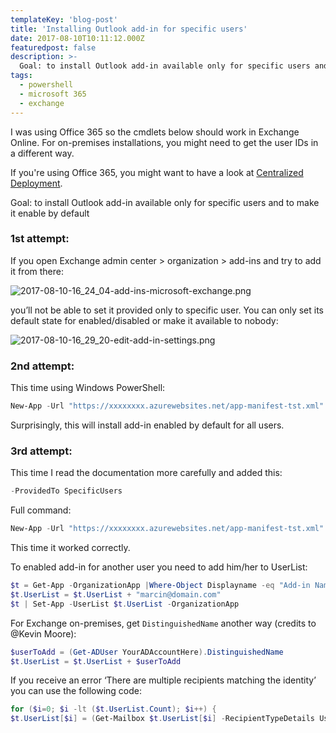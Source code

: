 ```yaml
---
templateKey: 'blog-post'
title: 'Installing Outlook add-in for specific users'
date: 2017-08-10T10:11:12.000Z
featuredpost: false
description: >-
  Goal: to install Outlook add-in available only for specific users and to make it enable by default
tags:
  - powershell
  - microsoft 365
  - exchange
---
```


<Note>

I was using Office 365 so the cmdlets below should work in Exchange Online. For on-premises installations, you might need to get the user IDs in a different way.

If you're using Office 365, you might want to have a look at [Centralized Deployment](https://docs.microsoft.com/en-us/office/dev/add-ins/publish/centralized-deployment).

</Note>

Goal: to install Outlook add-in available only for specific users and to make it enable by default

### 1st attempt:

If you open Exchange admin center > organization > add-ins and try to add it from there:

![2017-08-10-16_24_04-add-ins-microsoft-exchange.png](../../img/posts/2017-08-10-16_24_04-add-ins-microsoft-exchange.png)

you’ll not be able to set it provided only to specific user. You can only set its default state for enabled/disabled or make it available to nobody:

![2017-08-10-16_29_20-edit-add-in-settings.png](../../img/posts/2017-08-10-16_29_20-edit-add-in-settings.png)

<!--more-->

### 2nd attempt:

This time using Windows PowerShell:

```powershell
New-App -Url "https://xxxxxxxx.azurewebsites.net/app-manifest-tst.xml" -OrganizationApp -UserList robert@domain.com,peter@domain.com -DefaultStateForUser Enabled
```

Surprisingly, this will install add-in enabled by default for all users.

### 3rd attempt:

This time I read the documentation more carefully and added this:

```powershell
-ProvidedTo SpecificUsers
```

Full command:

```powershell
New-App -Url "https://xxxxxxxx.azurewebsites.net/app-manifest-tst.xml" -OrganizationApp -UserList robert@domain.com,piotr@domain.com -DefaultStateForUser Enabled -ProvidedTo SpecificUsers
```

This time it worked correctly.

To enabled add-in for another user you need to add him/her to UserList:

```powershell
$t = Get-App -OrganizationApp |Where-Object Displayname -eq "Add-in Name"
$t.UserList = $t.UserList + "marcin@domain.com"
$t | Set-App -UserList $t.UserList -OrganizationApp
```

For Exchange on-premises, get `DistinguishedName` another way (credits to @Kevin Moore):

```powershell
$userToAdd = (Get-ADUser YourADAccountHere).DistinguishedName
$t.UserList = $t.UserList + $userToAdd
```

If you receive an error ‘There are multiple recipients matching the identity’ you can use the following code:

```powershell
for ($i=0; $i -lt ($t.UserList.Count); $i++) {
$t.UserList[$i] = (Get-Mailbox $t.UserList[$i] -RecipientTypeDetails UserMailbox).userprincipalname
```
